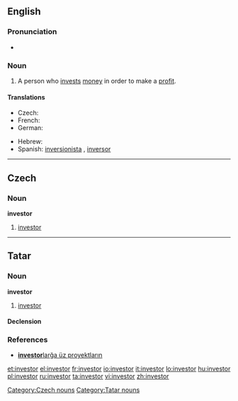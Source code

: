 {{also|Investor}}
==English==

===Pronunciation===
* {{rhymes|ɛstə(r)}}

===Noun===
{{en-noun}}

# A person who [[invest]]s [[money]] in order to make a [[profit]].

====Translations====
{{trans-top|person who invests money in order to make a profit}}
* Czech: {{t-|cs|investor|m}}
* French: {{t+|fr|investisseur}}
* German: {{t-|de|Investor|m}}
{{trans-mid}}
* Hebrew: {{t-|he|משקיע|m|tr=mashkia|sc=Hebr}}
* Spanish: [[inversionista]] {{m}} {{italbrac|Latin America}}, [[inversor]] {{m}} {{italbrac|Argentina|Spain}}
{{trans-bottom}}

----

==Czech==

===Noun===
'''investor''' {{m}}

# [[#English|investor]]

[[Category:Czech nouns]]

----

==Tatar==

===Noun===
'''investor'''

# [[investor#english|investor]]

====Declension====
{{tt-latin-noun|nıñ|ğa|nı|da|dan}}

===References===
* [http://www2.azatliq.org/news/local/tb/archives/2006/10/23.ASP#537891  '''investor'''larğa üz proyektların]

[[Category:Tatar nouns]]

[[et:investor]]
[[el:investor]]
[[fr:investor]]
[[io:investor]]
[[it:investor]]
[[lo:investor]]
[[hu:investor]]
[[pl:investor]]
[[ru:investor]]
[[ta:investor]]
[[vi:investor]]
[[zh:investor]]